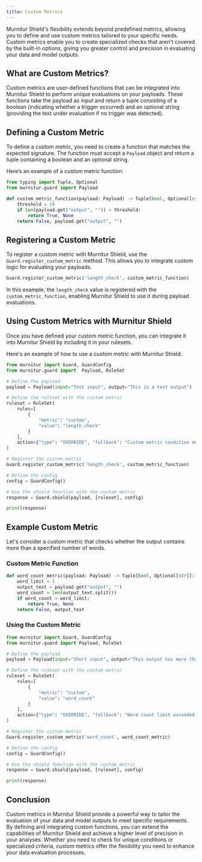 ```yaml
---
title: Custom Metrics
---
```



Murnitur Shield's flexibility extends beyond predefined metrics, allowing you to define and use custom metrics tailored to your specific needs. Custom metrics enable you to create specialized checks that aren't covered by the built-in options, giving you greater control and precision in evaluating your data and model outputs.

## What are Custom Metrics?

Custom metrics are user-defined functions that can be integrated into Murnitur Shield to perform unique evaluations on your payloads. These functions take the payload as input and return a tuple consisting of a boolean (indicating whether a trigger occurred) and an optional string (providing the text under evaluation if no trigger was detected).

## Defining a Custom Metric

To define a custom metric, you need to create a function that matches the expected signature. The function must accept a `Payload` object and return a tuple containing a boolean and an optional string.

Here’s an example of a custom metric function:

```python
from typing import Tuple, Optional
from murnitur.guard import Payload

def custom_metric_function(payload: Payload) -> Tuple[bool, Optional[str]]:
    threshold = 10
    if len(payload.get("output", "")) > threshold:
        return True, None
    return False, payload.get("output", "")
```

## Registering a Custom Metric

To register a custom metric with Murnitur Shield, use the `Guard.register_custom_metric` method. This allows you to integrate custom logic for evaluating your payloads.

```python
Guard.register_custom_metric('length_check', custom_metric_function)
```

In this example, the `length_check` value is registered with the `custom_metric_function`, enabling Murnitur Shield to use it during payload evaluations.

## Using Custom Metrics with Murnitur Shield

Once you have defined your custom metric function, you can integrate it into Murnitur Shield by including it in your rulesets.

Here's an example of how to use a custom metric with Murnitur Shield:

```python
from murnitur import Guard, GuardConfig
from murnitur.guard import  Payload, RuleSet

# Define the payload
payload = Payload(input="Test input", output="This is a test output")

# Define the ruleset with the custom metric
ruleset = RuleSet(
    rules=[
        {
            "metric": "custom",
            "value": "length_check"
        }
    ],
    action={"type": "OVERRIDE", "fallback": "Custom metric condition met."}
)

# Register the custom metric
Guard.register_custom_metric('length_check', custom_metric_function)

# Define the config
config = GuardConfig()

# Use the shield function with the custom metric
response = Guard.shield(payload, [ruleset], config)

print(response)
```

## Example Custom Metric

Let's consider a custom metric that checks whether the output contains more than a specified number of words.

### Custom Metric Function

```python
def word_count_metric(payload: Payload) -> Tuple[bool, Optional[str]]:
    word_limit = 5
    output_text = payload.get("output", "")
    word_count = len(output_text.split())
    if word_count > word_limit:
        return True, None
    return False, output_text
```

### Using the Custom Metric

```python
from murnitur import Guard, GuardConfig
from murnitur.guard import Payload, RuleSet

# Define the payload
payload = Payload(input="Short input", output="This output has more than five words.")

# Define the ruleset with the custom metric
ruleset = RuleSet(
    rules=[
        {
            "metric": "custom",
            "value": "word_count"
        }
    ],
    action={"type": "OVERRIDE", "fallback": "Word count limit exceeded."}
)

# Register the custom metric
Guard.register_custom_metric('word_count', word_count_metric)

# Define the config
config = GuardConfig()

# Use the shield function with the custom metric
response = Guard.shield(payload, [ruleset], config)

print(response)
```

## Conclusion

Custom metrics in Murnitur Shield provide a powerful way to tailor the evaluation of your data and model outputs to meet specific requirements. By defining and integrating custom functions, you can extend the capabilities of Murnitur Shield and achieve a higher level of precision in your analyses. Whether you need to check for unique conditions or specialized criteria, custom metrics offer the flexibility you need to enhance your data evaluation processes.